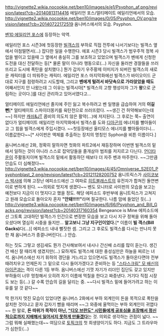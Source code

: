 http://vignette2.wikia.nocookie.net/ben10/images/e/e1/Psyphon_af.png/revision/latest?cb=20140813114416
에일리언 포스/얼티메이트 에일리언에서의 모습.
http://vignette2.wikia.nocookie.net/ben10/images/0/05/Psyphon_OV.png/revision/latest?cb=20140722172519
옴니버스에서의 모습.
Psyphon.

[[벤10 에일리언 포스]]에 등장하는 악역. 

에일리언 포스 시즌3에 첫등장한 [[빌객스]]의 부하로 직접 전투에 나서기보다는 빌객스 옆에서 아첨떨면서(...) 잡다한 일을 수행한다. 에포 시즌3 당시 빌객스가 범우주적 정복 사업을 벌이고 있을때 그 옆에서 충실히 그를 보조하고 있었으며 빌객스가 벤에게 신청한 도전을 대신 전달하는 등[* 물론 말이 아니라 행동으로(...) 자신을 둘러싼 경찰들을 쓰러뜨리고 도시에 폭탄을 설치했다.] 뭔가 갑자기 우주황제 이미지가 되버린 빌객스의 새로운 캐릭터를 더 띄워주는 캐릭터.
에일리언 포스 마지막화에선 빌객스가 바이오이드 군대로 지구를 점령하려고 시도할때, 그리고 '''벤에게 털려서 바닷속으로 가라앉았을 때도''' 어째서인지 안 나왔는데 그 이유는 빌객시아[* 빌객스의 고향 행성이자 그가 '''왕'''으로 군림하는 곳이다.]를 대신 관리하고 있어서였다고...

얼티메이트 에일리언에선 졸지에 주인 잃고 복수하려고 벤 일행을 급습하여 거의 '''이길 뻔'''[* 얼티메이트 스파이더몽키를 육탄전으로 쓰러뜨렸다. ~~생긴 건 허약해보이는데~~] 하지만 [[캐쉬&JT]] 콤비의 의도치 않은 활약(...)에 저지된다. 그 후로는 쭉~ 출연이 없다가 얼티메이트 에일리언 마지막화에서 빌객스를 도와 [[디아곤]]의 에너지를 빨아들이고 그 힘을 빌객스에게 주입시켰다. ~~첫등장에선 울티모스 에너지를 빨아들이더니... 이름값한다~~[* 사이펀은 액체를 추출하는 장치의 명칭인 Syphon을 비튼 이름이다.]

옴니버스에선 2화, 정확히 말하자면 첫화의 파트2에서 재등장하며 이번엔 빌객스의 밑에서 일하는 것이 아니라 스스로 잡악당들을 졸개삼아 범죄를 저지르고 다닌다. [[언더타운]]이 주활동지이며 빌객스의 밑에서 활동하던 때보다 더 자주 벤과 마주한다. ~~그만큼 안습도 더 심해졌다~~
http://vignette3.wikia.nocookie.net/ben10/images/4/45/Omniverse_S2E01_Psyphonblast_2.png/revision/latest?cb=20121128200752
옴니트릭스가 [[사이코보스 박사]]에 의해 고장난 에피소드에선 그 여파로 [[히트블래스트]]의 유전자가 합쳐진 돌연변이로 변하게 된다. ~~의외로 멋지게 생겼다~~ 벤도 모니터로 사이펀의 모습을 보고는 예전보다 지금이 더 멋지다고 했을 정도.
해당 에피소드 후반부에 옴니트릭스가 고쳐지고 원래 모습으로 돌아오자 혼자 '''"안돼!!!!!"'''라며 절규한다. 나름 맘에 들었던 듯(...)
http://vignette3.wikia.nocookie.net/ben10/images/6/66/Psyphon_and_Bill_Gacks.png/revision/latest?cb=20140317160354
Bengeance is Mine 에피소드에선 그토록 고대하던 빌객스가 인간으로 변장한 모습을 보고 다시 지구 정복을 위해 돌아오셨다며 열심히 시중을 들지만... '''알고보니 그냥 지구인이었다.'''[* 이름이 '''빌 객스(Bill Gacks)'''다(...)] 에피소드 내내 뻘짓한 셈.
그리고 그 후로도 빌객스를 다시는 만나지 못한 채 옴니버스가 종결나버린다(...) 안습.

하는 짓도 그렇고 생김새도 뭔가 간사해보여서 내시나 간신배 소리를 많이 듣는다.
생긴 건 배신 잘 때리게 생겼지만(...) 묘하게도 빌객스에 대한 충성심만은 하늘을 찌르는 녀석. 옴니버스에선 자기 휘하의 갱단을 거느리고 있으면서도 빌객스가 돌아온다면야 전부 때려치우고 언제든지 그 밑으로 다시 들어가겠다고 준비하는 등 [["스타스크림" 모 배신의 아이콘]]과는 격이 다른 1등 부하.
옴니버스에선 기껏 자기가 리더인 집단도 갖고 있지만 부하들이 너무 멍청해서 오히려 자기 이름에 먹칠을 한다고 짜증낸다. 거기다 직접 시장도 보는 등(...) 갈 수록 안습의 길을 달리는 중. ~~다시 빌객스 밑에 들어가려고 하는 이유를 알 것 같다~~

딱 한가지 멋진 모습이 있었다면 옴니버스 2화에서 부하 외계인이 돈을 목적으로 폭탄을 설치한 것이냐고 묻자 갑자기 뺨을 때리며 ~~그 와중에 울먹이는 부하 외계인이 귀엽다~~ 한 말로, '''돈 따위가 목적이 아닌, [["디오 브란도" 시민들에게 공포심을 조장해서 정신적으로까지 지배해서 일어서지 못하게 만들겠다]]'''는 것. 의외로 생각하는 관점이 넓다. ~~그럼 뭐해 실패했는데~~
여담으로 [[토픽크]]의 첫 희생양이기도 하다. 지금도 그 트라우마가 심한듯(...)

